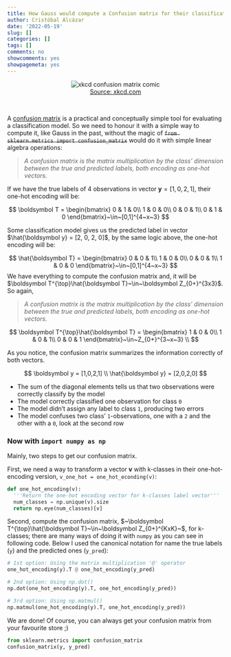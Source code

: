 ```yaml
---
title: How Gauss would compute a Confusion matrix for their classification model
author: Cristóbal Alcázar
date: '2022-05-19'
slug: []
categories: []
tags: []
comments: no
showcomments: yes
showpagemeta: yes
---
```


<figure>
  <center>
    <img src="https://imgs.xkcd.com/comics/what_to_bring.png" alt="xkcd confusion matrix comic">
    <figcaption><a href="https://xkcd.com/1890/" target="_blank">Source: xkcd.com</a></figcaption>
  </center>
</figure>

<br>

A <a href="https://en.wikipedia.org/wiki/Confusion_matrix" target="_blank">confusion matrix</a>
is a practical and conceptually simple tool for evaluating a classification model.
So we need to honour it with a simple way to compute it, like Gauss in the past,
without the magic of ~~`from sklearn.metrics import confusion_matrix`~~ would do
it with simple linear algebra operations:

> _A confusion matrix is the matrix multiplication by the class' dimension between
the true and predicted labels, both encoding as one-hot vectors._

If we have the true labels of 4 observations in vector $\boldsymbol y = [1, 0, 2, 1]$,
their one-hot encoding will be:

$$
\boldsymbol T = 
\begin{bmatrix}
0 & 1 & 0\\
1 & 0 & 0\\
0 & 0 & 1\\
0 & 1 & 0
\end{bmatrix}~\in~[0,1]^{4~x~3}
$$

Some classification model gives us the predicted label in vector $\hat{\boldsymbol y} = [2, 0, 2, 0]$,
by the same logic above, the one-hot encoding will be:

$$
\hat{\boldsymbol T} = 
\begin{bmatrix}
0 & 0 & 1\\
1 & 0 & 0\\
0 & 0 & 1\\
1 & 0 & 0
\end{bmatrix}~\in~[0,1]^{4~x~3}
$$
We have everything to compute the confusion matrix and, it will be 
$\boldsymbol T^{\top}\hat{\boldsymbol T}~\in~\boldsymbol Z_{0+}^{3x3}$. So again,

> _A confusion matrix is the matrix multiplication by the class' dimension between
the true and predicted labels, both encoding as one-hot vectors._

$$
\boldsymbol T^{\top}\hat{\boldsymbol T} = 
\begin{bmatrix}
1 & 0 & 0\\
1 & 0 & 1\\
0 & 0 & 1
\end{bmatrix}~\in~Z_{0+}^{3~x~3} \\
$$

As you notice, the confusion matrix summarizes the information correctly of
both vectors.

$$
\boldsymbol y = [1,0,2,1] \\
\hat{\boldsymbol y} = [2,0,2,0]
$$

* The sum of the diagonal elements tells us that two observations were correctly
classify by the model 
* The model correctly classified one observation for class `0`
* The model didn't assign any label to class `1`, producing two errors
* The model confuses two class' `1`-observations, one with a `2` and the
other with a `0`, look at the second row

### Now with `import numpy as np`

Mainly, two steps to get our confusion matrix.

First, we need a way to transform a vector $\boldsymbol v$ with k-classes in their one-hot-encoding
version, `v_one_hot = one_hot_econding(v)`:

```python
def one_hot_encoding(v):
  '''Return the one-hot encoding vector for k-classes label vector'''
  num_classes = np.unique(v).size
  return np.eye(num_classes)[v]
```

Second, compute the confusion matrix, $~\boldsymbol T^{\top}\hat{\boldsymbol T}~\in~\boldsymbol Z_{0+}^{KxK}~$, for k-classes; there are many ways of doing it with `numpy` as
you can see in following code. Below I used the canonical notation for name the
true labels (`y`) and the predicted ones (`y_pred`):

```python
# 1st option: Using the matrix multiplication '@' operator
one_hot_encoding(y).T @ one_hot_encoding(y_pred)

# 2nd option: Using np.dot()
np.dot(one_hot_encoding(y).T, one_hot_encoding(y_pred))

# 3rd option: Using np.matmul()
np.matmul(one_hot_encoding(y).T, one_hot_encoding(y_pred))
```

We are done! Of course, you can always get your confusion matrix from your
favourite store ;)

```python
from sklearn.metrics import confusion_matrix
confusion_matrix(y, y_pred)
```